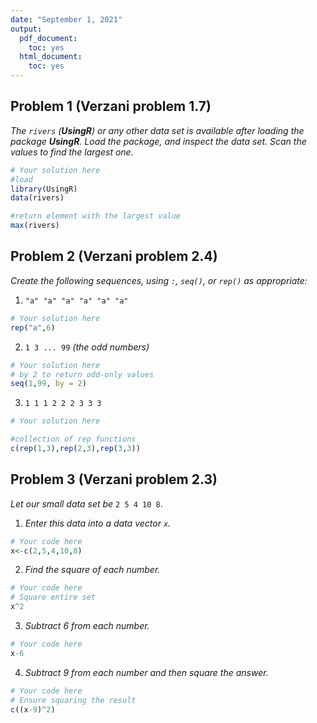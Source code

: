 ---
date: "September 1, 2021"
output:
  pdf_document:
    toc: yes
  html_document:
    toc: yes
---


## Problem 1 (Verzani problem 1.7)
*The `rivers` (**UsingR**) or any other data set is available after loading the package **UsingR**. Load the package, and inspect the data set. Scan the values to find the largest one.*

```{r}
# Your solution here
#load
library(UsingR)
data(rivers)

#return element with the largest value
max(rivers)

```

## Problem 2 (Verzani problem 2.4)
*Create the following sequences, using `:`, `seq()`, or `rep()` as appropriate:*

1. `"a" "a" "a" "a" "a" "a"`

```{r}
# Your solution here
rep("a",6)
```

2. `1 3 ... 99` *(the odd numbers)*

```{r}
# Your solution here
# by 2 to return odd-only values
seq(1,99, by = 2)

```

3. `1 1 1 2 2 2 3 3 3`

```{r}
# Your solution here

#collection of rep functions
c(rep(1,3),rep(2,3),rep(3,3))

```

## Problem 3 (Verzani problem 2.3)
*Let our small data set be* `2 5 4 10 8`.

1. *Enter this data into a data vector `x`.*

```{r}
# Your code here
x<-c(2,5,4,10,8)

```

2. *Find the square of each number.*

```{r}
# Your code here
# Square entire set
x^2

```

3. *Subtract 6 from each number.*

```{r}
# Your code here
x-6
```

4. *Subtract 9 from each number and then square the answer.*

```{r}
# Your code here
# Ensure squaring the result
c((x-9)^2)

```
